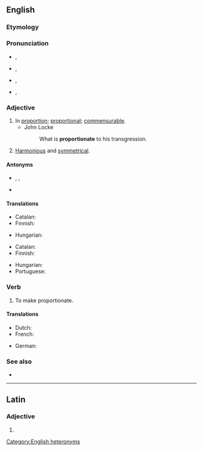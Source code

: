 ==English==

===Etymology===
{{etyl|la|en}} {{lena}} {{m|la|proportionatus}}

===Pronunciation===
* {{a|adjective|UK}} {{enPR|prə-pôʹshə-nət}}, {{IPA|/pɹəˈpɔːʃənət/|lang=en}}
* {{a|adjective|US}} {{enPR|prə-pôrʹshə-nət}}, {{IPA|/pɹəˈpɔɹʃənət/|lang=en}}
* {{a|verb|UK}} {{enPR|prə-pôʹshə-nāt}}, {{IPA|/pɹəˈpɔːʃəneɪt/|lang=en}}
* {{a|verb|US}} {{enPR|prə-pôrʹshə-nāt}}, {{IPA|/pɹəˈpɔɹʃəneɪt/|lang=en}}

===Adjective===
{{en-adj}}

# In [[proportion]]; [[proportional]]; [[commensurable]].
#* John Locke
#*: What is '''proportionate''' to his transgression.
# [[harmonious|Harmonious]] and [[symmetrical]].

====Antonyms====
* {{sense|in proportion}} {{l|en|disproportionate}}, {{l|en|nonproportionate}}, {{l|en|unproportionate}}
* {{sense|harmonious and symmetrical}}

====Translations====
{{trans-top|proportional}}
* Catalan: {{t+|ca|proporcional}}
* Finnish: {{t+|fi|suhteellinen}}
{{trans-mid}}
* Hungarian: {{t+|hu|arányos}}
{{trans-bottom}}

{{trans-top|harmonious and symmetrical}}
* Catalan: {{t+|ca|proporcional}}
* Finnish: {{t|fi|sopusuhtainen}}
{{trans-mid}}
* Hungarian: {{t+|hu|arányos}}
* Portuguese: {{t+|pt|proporcional}}
{{trans-bottom}}

===Verb===
{{en-verb|proportionat}}

# {{lb|en|transitive}} To make proportionate.

====Translations====
{{trans-top|to make proportionate}}
* Dutch: {{t|nl|proportioneren}}
* French: {{t+|fr|proportionner}}
{{trans-mid}}
* German: {{t+|de|proportionieren}}
{{trans-bottom}}

===See also===
* {{l|en|apportion}}

[[Category:English heteronyms]]

----

==Latin==

===Adjective===
{{la-adj-form|prōportiōnāte}}

# {{inflection of|prōportiōnātus||voc|m|s|lang=la}}